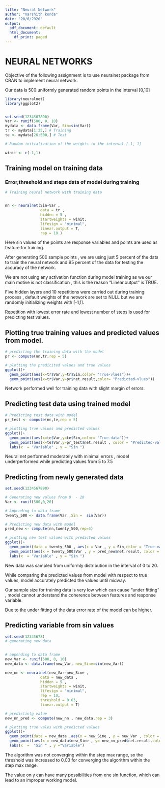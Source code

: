 ```yaml
---
title: "Neural Network"
author: "Varshith konda"
date: "20/6/2020"
output:
  pdf_document: default
  html_document:
    df_print: paged
---
```



# NEURAL NETWORKS

Objective of the following assignment is to  use neuralnet package from CRAN to implement neural network.

Our data is 500 uniformly generated random points in the interval [0,10]



```r

library(neuralnet)
library(ggplot2)


set.seed(1234567890)
Var <- runif(500, 0, 10)
mydata <- data.frame(Var, Sin=sin(Var))
tr <- mydata[1:25,] # Training
te <- mydata[26:500,] # Test

# Random initialization of the weights in the interval [-1, 1]

winit <- c(-1,1)

```


## Training model on training data



### Error,threshold and steps data of model during training

```r


# Training neural network with training data


nn <- neuralnet(Sin~Var , 
                data = tr , 
                hidden = 5 ,
                startweights = winit,
                lifesign = "minimal",
                linear.output = T,
                rep = 10 )


```

Here sin values of the points are response variables and points are used as feature for training.

After generating 500 sample points , we are using just 5 percent of the data to train the neural network and 95 percent of the data for testing the accuracy of the network.

We are not using any activation function during model training as we our main motive is not classification , this is the reason "Linear.output" is  TRUE.

Five hidden layers and 10 repetitions were carried out during training process , default weights of the network are  set to  NULL but we are randomly initializing weights with [-1,1].

Repetition with lowest error rate and lowest number of steps is used for predicting test values.


## Plotting true training values and predicted values from model.



```r
# predicting the training data with the model
pr <- compute(nn,tr,rep = 5)

# plotting the predicited values and true values
ggplot()+
  geom_point(aes(x=tr$Var,y=tr$Sin,color= "True-vlues"))+
  geom_point(aes(x=tr$Var,y=pr$net.result,color= "Predicted-vlues"))

```

Network performed well for training data with slight margin of errors.

## Predicting test data using trained  model





```r

# Predicting test data with model
pr_test <- compute(nn,te,rep = 5)

# plotting true values and predicted values
ggplot()+
  geom_point(aes(x=te$Var,y=te$Sin,color= "True-data"))+
  geom_point(aes(x=te$Var,y=pr_test$net.result , color = "Predicted-values"))+
  labs(x  = "Variable" , y = "Sin ")
```



Neural net performed moderately with minimal errors , model underperformed while predicting values from 5 to 7.5 


## Predicting from newly generated data  


```r
set.seed(1234567890)

# Generating new values from 0  - 20
Var <- runif(500,0,20)

# Appending to data frame
twenty_500 <- data.frame(Var ,Sin =  sin(Var))

# Predicting new data with model
pred_new <- compute(nn,twenty_500,rep=5)

# plotting new test values with predicted values
ggplot()+
  geom_point(data = twenty_500 , aes(x = Var , y = Sin,color = "True-values" ))+
  geom_point(aes(x = twenty_500$Var , y = pred_new$net.result, color = "Predicted-values" ))+
  labs(x  = "Variable" , y = "Sin ")


```



New data was sampled from uniformly distribution in the interval of 0 to 20.

While comparing the predicted values from model with respect to true values, model accurately predicted the values until midway.


Our sample size for  training data is very low which can cause "under fitting" , model cannot understand the coherence between features and response variable. 

Due to the under fitting of the data error rate of the model can be higher.


## Predicting variable from sin values 


```r
set.seed(12345678)
# generating new data
 

# appending to data frame
new_Var <- runif(500, 0, 10)
new_data <- data.frame(new_Var, new_Sine=sin(new_Var))

new_nn <- neuralnet(new_Var~new_Sine , 
                data = new_data , 
                hidden = 5 ,
                startweights = winit,
                lifesign = "minimal",
                rep = 10,
                threshold = 0.03,
                linear.output = T)

# predictintg value
new_nn_pred <- compute(new_nn , new_data,rep = 3)

# plotting true vales with predicted values
ggplot()+
  geom_point(data = new_data ,aes(x = new_Sine , y = new_Var , color = "True-values"))+
  geom_point(aes(x = new_data$new_Sine , y= new_nn_pred$net.result,color = "Predicted-values"))+
  labs(x  =  "Sin " , y ="Variable")
```


The algorithm was not converging within the step max range, so the threshold was increased to 0.03 for converging the algorithm within the step max range.

The value on y can have many possibilities from one sin function, which can lead to an improper working model.



